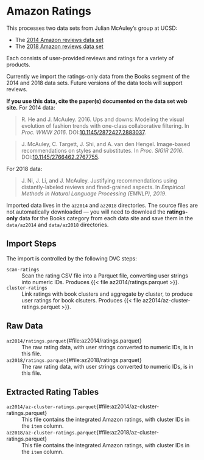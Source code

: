 # Amazon Ratings

This processes two data sets from Julian McAuley's group at UCSD:

- The [2014 Amazon reviews data set](http://jmcauley.ucsd.edu/data/amazon/)
- The [2018 Amazon reviews data set](https://nijianmo.github.io/amazon/index.html)

Each consists of user-provided reviews and ratings for a variety of products.

Currently we import the ratings-only data from the Books segment of the 2014 and 2018 data sets.  Future versions of the data tools will support reviews.

**If you use this data, cite the paper(s) documented on the data set web site.**  For 2014 data:

> R. He and J. McAuley. 2016. Ups and downs: Modeling the visual evolution of fashion trends with one-class collaborative filtering. In <cite>Proc. WWW 2016</cite>. DOI:[10.1145/2872427.2883037](https://dx.doi.org/10.1145/2872427.2883037).

> J. McAuley, C. Targett, J. Shi, and A. van den Hengel. Image-based recommendations on styles and substitutes. In <cite>Proc. SIGIR 2016</cite>. DOI:[10.1145/2766462.2767755](http://dx.doi.org/10.1145/2766462.2767755).

For 2018 data:

> J. Ni, J. Li, and J. McAuley. Justifying recommendations using distantly-labeled reviews and fined-grained aspects. In <cite>Empirical Methods in Natural Language Processing (EMNLP), 2019</cite>.

Imported data lives in the `az2014` and `az2018` directories.  The source files
are not automatically downloaded — you will need to download the
**ratings-only** data for the Books category from each data site and save them
in the `data/az2014` and `data/az2018` directories.

## Import Steps

The import is controlled by the following DVC steps:

`scan-ratings`
:   Scan the rating CSV file into a Parquet file, converting user strings into numeric IDs.  Produces {{< file az2014/ratings.parquet >}}.

`cluster-ratings`
:   Link ratings with book clusters and aggregate by cluster, to produce user ratings for book clsuters.  Produces {{< file az2014/az-cluster-ratings.parquet >}}.

## Raw Data

`az2014/ratings.parquet`{#file:az2014/ratings.parquet}
:   The raw rating data, with user strings converted to numeric IDs, is in this file.

`az2018/ratings.parquet`{#file:az2018/ratings.parquet}
:   The raw rating data, with user strings converted to numeric IDs, is in this file.

## Extracted Rating Tables

`az2014/az-cluster-ratings.parquet`{#file:az2014/az-cluster-ratings.parquet}
:   This file contains the integrated Amazon ratings, with cluster IDs in the `item` column.

`az2018/az-cluster-ratings.parquet`{#file:az2018/az-cluster-ratings.parquet}
:   This file contains the integrated Amazon ratings, with cluster IDs in the `item` column.
